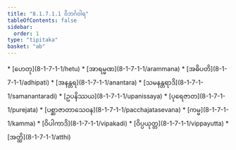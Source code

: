 ```yaml
---
title: "8.1.7.1.1 ဝိဘင်္ဂဝါရ"
tableOfContents: false
sidebar:
  order: 1
type: "tipitaka"
basket: "ab"
---
```



<DynamicBreadcrumb />



<TableOfContents>
* [ဟေတု](8-1-7-1-1/hetu)
* [အာရမ္မဏ](8-1-7-1-1/arammana)
* [အဓိပတိ](8-1-7-1-1/adhipati)
* [အနန္တရ](8-1-7-1-1/anantara)
* [သမနန္တရာဒိ](8-1-7-1-1/samanantaradi)
* [ဥပနိဿယ](8-1-7-1-1/upanissaya)
* [ပုရေဇာတ](8-1-7-1-1/purejata)
* [ပစ္ဆာဇာတာသေဝန](8-1-7-1-1/pacchajatasevana)
* [ကမ္မ](8-1-7-1-1/kamma)
* [ဝိပါကာဒိ](8-1-7-1-1/vipakadi)
* [ဝိပ္ပယုတ္တ](8-1-7-1-1/vippayutta)
* [အတ္ထိ](8-1-7-1-1/atthi)
</TableOfContents>